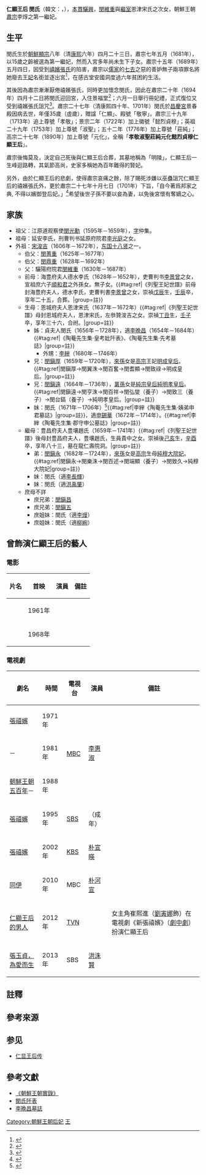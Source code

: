 {{東亞女性歷史人物
|名稱=仁顯王后
|身份=朝鮮國王繼妃
|畫像=
|說明=
|姓=[[閔姓|閔]]
|名=
|姓名=

|本貫=[[驪興閔氏|驪興]]
|官職=
|封爵=
|位號=
|封號=王妃→廢妃→王妃
|御稱號=
|湯沐邑=
|徽號=懿烈貞穆
|宮號1=
|宮號2=
|神號=
|尊號=孝敬淑聖莊純元化
|乳名=
|幼名=
|兒名=
|童名=
|小字=
|號=
|法號=
|院號=
|其他名號=
|出生年=1667年[[四月廿三|陰曆4月23日]]
|出生地=追慕洞
|婚年=1681年
|婚姻名份=繼室
|逝世年=1701年[[八月十四|陰曆8月14日]]
|逝世地=[[昌德宫|昌德宫]]景春殿35歲
|諡號=仁顯王后
|墳墓=明陵
|父親=驪陽府院君[[閔維重|閔維重]]
|嫡母=
|母親=恩城府夫人恩津宋氏
|夫=[[朝鮮肅宗|朝鮮肅宗]]李焞（1661年－1720年）
|夫之父=[[朝鮮顯宗|朝鮮顯宗]]李棩
|夫之母=[[明聖王后|明聖王后]]金氏
|夫之嫡母=
|夫之元配=[[仁敬王后|仁敬王后]]金氏
|夫之正室=
|夫之繼室=[[禧嬪張氏|禧嬪張氏]]
[[仁元王后|仁元王后]]金氏
|夫之平妻=
|夫之側室=
|兄弟=
|姊妹=
|嫡兄弟=
|嫡姊妹=
|庶兄弟=
|庶姊妹=
|同胞兄弟=
|同胞姊妹=
|異母兄弟=  
|異母姊妹=
|異父兄弟=
|異父姊妹=
|繼兄弟= 
|繼姊妹=
|子=
|女=
|養子=[[朝鮮景宗|朝鮮景宗]]李昀<ref>{{Cite web |url=http://sillok.history.go.kr/inspection/insp_king.jsp?id=wua_11101021_001&tabid=w |title=《英祖實錄》40卷，英祖11年（1735年）1月21日紀錄一 |access-date=2012-03-17 |archive-date=2019-11-01 |archive-url=https://web.archive.org/web/20191101133721/http://sillok.history.go.kr/inspection/insp_king.jsp?id=wua_11101021_001&tabid=w }}</ref>
|養女=
|繼子=
|繼女=
|其他親屬=
|注釋=}}

'''仁顯王后 閔氏'''（韓文：'''{{lang|ko|인현왕후 민씨}}'''，{{bd|1667年||1701年|}}），[[祖籍|本貫]][[驪興閔氏|驪興]]，[[閔維重|閔維重]]與[[繼室|繼室]]恩津宋氏之次女，朝鮮王朝[[朝鮮肅宗|肅宗]]李焞之第一繼妃。

==生平==
閔氏生於[[朝鮮顯宗|朝鮮顯宗]]八年（清[[康熙|康熙]]六年）四月二十三日，肅宗七年五月（1681年），以15歲之齡被選為第一繼妃，然而入宮多年尚未生下子女。肅宗十五年（1689年）五月四日，因受到[[張禧嬪|禧嬪張氏]]的陷害，肅宗以[[儒家|儒家]]的[[七出三不去|七去]]之惡的善妒無子兩項罪名將她廢去[[王妃|王妃]]名銜並逐出宮<ref>{{Cite web |url=http://sillok.history.go.kr/id/ksa_11505004_002 |title=肅宗實錄21卷，15年（1689）5月4日紀錄2 |accessdate=2017-02-19 |archive-date=2019-10-23 |archive-url=https://web.archive.org/web/20191023105900/http://sillok.history.go.kr/id/ksa_11505004_002 |dead-url=no }}</ref>，在感古堂安國洞度過六年貧困的生活。

其後因為肅宗漸漸厭倦禧嬪張氏，同時更加懷念閔氏，因此在肅宗二十年（1694年）四月十二日將閔氏迎回宮，入住景福堂<ref>{{Cite web |url=http://sillok.history.go.kr/inspection/insp_king.jsp?id=wsa_12004012_003&tabid=w |title=《肅宗實錄》26卷，肅宗20年（1694年）4月12日紀錄三 |accessdate=2012-04-29 |archive-date=2017-03-26 |archive-url=https://web.archive.org/web/20170326230859/http://sillok.history.go.kr/inspection/insp_king.jsp?id=wsa_12004012_003&tabid=w |dead-url=no }}</ref>；六月一日舉行冊妃禮，正式復位又受到禧嬪張氏詛咒<ref>{{Cite web |url=http://sillok.history.go.kr/inspection/insp_king.jsp?id=wsa_12006001_003&tabid=w |title=《肅宗實錄》27卷，肅宗20年（1694年）6月1日紀錄三 |accessdate=2012-04-29 |archive-date=2019-06-08 |archive-url=https://web.archive.org/web/20190608083153/http://sillok.history.go.kr/inspection/insp_king.jsp?id=wsa_12006001_003&tabid=w |dead-url=no }}</ref>。肅宗二十七年（清康熙四十年、1701年）閔氏於[[昌慶宮|昌慶宮]]景春殿因病去世，年僅35歲（虛歲），贈諡「仁顯」、殿號「敬寧」。肅宗三十九年（1713年）追上尊號「孝敬」；景宗二年（1722年）加上徽號「懿烈貞穆」；英祖二十九年（1753年）加上尊號「淑聖」；五十二年（1776年）加上尊號「莊純」；高宗二十七年（1890年）加上尊號「元化」，全稱「'''孝敬淑聖莊純元化懿烈貞穆仁顯王后'''」。

肅宗後悔莫及，決定自己死後與仁顯王后合葬，其墓地稱為「明陵」，仁顯王后一生峰迴路轉，其氣節高尚，史家多稱她為百年難得的賢妃。

另外，由於仁顯王后的悲劇，使得肅宗哀痛之餘，除了賜死涉嫌以巫蠱詛咒仁顯王后的禧嬪張氏外，更於肅宗二十七年十月七日（1701年）下旨，「自今著爲邦家之典, 不得以嬪御登后妃。」<ref>{{Cite web |url=http://sillok.history.go.kr/id/wsa_12710007_001 |title=《肅宗實錄》35卷，肅宗27年（1701年）10月7日紀錄一 |accessdate=2020-07-27 |archive-date=2020-07-27 |archive-url=https://web.archive.org/web/20200727104042/http://sillok.history.go.kr/id/wsa_12710007_001 |dead-url=no }}</ref>希望後世子孫不要以妾為妻，以免後宮懷有奪嫡之心。

==家族==
*祖父：江原道观察使[[閔光勳|閔光勳]]（1595年－1659年），[[表字|字]]仲集。
*祖母：延安李氏，刑曹判书延原府院君[[李光庭|李光庭]]之女。
*外祖：[[宋浚吉|宋浚吉]]（1606年－1672年），[[东国十八贤|东国十八贤]]之一。
**伯父：[[閔蓍重|閔蓍重]]（1625年－1677年）
**伯父：[[閔鼎重|閔鼎重]]（1628年－1692年）
**父：驪陽府院君[[閔維重|閔維重]]（1630年－1687年）
**前母：海豊府夫人德水李氏（1628年－1652年），吏曹判书[[李景曾|李景曾]]之女，宣祖庶六子[[順和君|順和君]]之外孫女。無子女。{{#tag:ref|《列聖王妃世譜》前母封海豊府夫人，德水李氏，吏曹判書[[李景曾|李景曾]]之女，崇禎[[戊辰|戊辰]]生，[[壬辰|壬辰]]卒，享年二十五，合葬。|group=註}}
**生母：恩城府夫人恩津宋氏（1637年－1672年）{{#tag:ref|《列聖王妃世譜》母封恩城府夫人，恩津宋氏，左叅贊浚吉之女。崇禎[[丁丑|丁丑]]生，[[壬子|壬子]]卒，享年三十六，合祔。|group=註}}
***姊：貞夫人閔氏（1656年－1728年），適[[李晩昌|李晩昌]]（1654年－1684年）{{#tag:ref|《陶菴先生集·皇考妣阡表》、《陶菴先生集·先考墓誌》|group=註}}
****外甥：[[李縡|李縡]]（1680年－1746年）
***兄：[[閔鎭厚|閔鎭厚]]（1659年－1720年），[[來孫|來孫]]女是[[朝鮮高宗|高宗]]王妃[[明成皇后|明成皇后]]。{{#tag:ref|閔鎭厚→閔翼洙→閔百奮→閔耆顯→閔致祿→明成皇后。|group=註}}
***兄：[[閔鎭遠|閔鎭遠]]（1664年－1736年），[[晜孫|晜孫]]女是[[朝鮮純宗|純宗]][[皇后|皇后]][[純明孝皇后|純明孝皇后]]。{{#tag:ref|閔鎭遠→閔亨洙→閔百祥→閔弘燮（養子）→閔致三（養子）→閔台鎬（養子）→純明孝皇后。|group=註}}
***妹：閔氏（1671年－1706年）<ref>{{Cite web |url=http://goseo.or.kr/tt/site/ttboard.cgi?db=jaryo_sajin&act=read&idx=522 |title=申錫華戶口單子 |accessdate=2012-03-28 |archive-date=2012-07-08 |archive-url=https://archive.is/20120708152351/http://goseo.or.kr/tt/site/ttboard.cgi?db=jaryo_sajin&act=read&idx=522 |dead-url=no }}</ref>{{#tag:ref|李縡《陶菴先生集·姨弟申君墓誌》|group=註}}，適[[申錫華|申錫華]]（1672年－1714年）。{{#tag:ref|李縡《陶菴先生集·郡守申公墓誌》|group=註}}
**繼母：豊昌府夫人豊壤趙氏（1659年－1741年）{{#tag:ref|《列聖王妃世譜》後母封豊昌府夫人，豊壤趙氏，生員貴中之女。崇禎後[[己亥|己亥]]生，[[辛酉|辛酉]]卒，享年八十三，墓在龍仁壽院洞。|group=註}}
***弟：[[閔鎭永|閔鎭永]]（1682年－1724年），[[來孫|來孫]]女是[[朝鮮高宗|高宗]]生母[[純穆大院妃|純穆大院妃]]。{{#tag:ref|閔鎭永→閔樂洙→閔百述→閔端顯（養子）→閔致久→純穆大院妃|group=註}}
***妹：閔氏（適[[李長輝|李長輝]]）
***妹：閔氏（適[[洪禹肇|洪禹肇]]）
**庶母不詳
***庶兄弟：[[閔鎭昌|閔鎭昌]]
***庶兄弟：[[閔鎭五|閔鎭五]]
***庶姐妹：閔氏（適[[李熳|李熳]]）
***庶姐妹：閔氏（適[[柳絢|柳絢]]）

== 曾飾演仁顯王后的藝人 ==
===電影===
{| class="wikitable"  style="width:100%; height:100px" border="1"
|-
!  片名
!  首映
!  演員
!  備註
|-
| {{lk|張禧嬪 (1961年電影)|장희빈 (영화)|張禧嬪}}
| 1961年
| {{lk|趙美鈴|조미령 (1929년)}}
|
|-
| {{lk|妖花張禧嬪|요화 장희빈}}
| 1968年
| {{lk|太賢實|태현실}}
|
|}

===電視劇===
{| class="wikitable"  style="width:100%; height:100px" border="1"
|-
!  劇名
!  時間
!  電視台
!  演員
!  備註
|-
| [[張禧嬪_(1971年電視劇)|張禧嬪]]
| 1971年
| rowspan=3|[[文化廣播_(韓國)|MBC]]
| {{lk|金珉姃|김민정 (1948년)}}
| 
|-
| {{lk|女人列傳系列|여인열전 시리즈|女人列傳}}－{{lk|張禧嬪 (1981年電視劇)|장희빈 (1981년 드라마)|張禧嬪}}
| 1981年
| [[李惠淑|李惠淑]]
|
|-
| [[朝鮮王朝五百年|朝鮮王朝五百年]]－{{link-ko|仁顯王后 (電視劇)|인현왕후 (드라마)|仁顯王后}}
| 1988年
| {{lk|朴舜愛|박순애}}
| 
|-
| [[張禧嬪_(1971年電視劇)|張禧嬪]]
| 1995年
| [[SBS_(韓國)|SBS]]
| {{lk|金元嬉|김원희}}（成年）
|
|-
| [[張禧嬪_(1971年電視劇)|張禧嬪]]
| 2002年
| [[韓國廣播公司|KBS]]
| [[朴宣暎|朴宣暎]]
|
|-
| [[同伊|同伊]]
| 2010年
| MBC
| [[朴河宣|朴河宣]]
|
|-
| [[仁顯王后的男人|仁顯王后的男人]]
| 2012年
| [[TVN|TVN]]
| {{lk|金海仁|김해인}} 
| 女主角崔熙進（[[劉寅娜|劉寅娜]]飾）在電視劇《新張禧嬪》（[[劇中劇|劇中劇]]）扮演仁顯王后
|-
| [[張玉貞，為愛而生|張玉貞，為愛而生]]
| 2013年
| SBS
| [[洪洙賢|洪洙賢]]
|
|}

==註釋==
{{reflist|group=註}}

==參考來源==
{{reflist}}

==参见==
*[[仁显王后传|仁显王后传]]

==參考文獻==
*[http://sillok.history.go.kr/main/main.jsp 《朝鮮王朝實錄》] {{Wayback|url=http://sillok.history.go.kr/main/main.jsp |date=20051223081003 }}
*[http://gsm.nricp.go.kr/_third/user/search/KBD007.jsp?ksmno=696 閔氏阡表] {{Wayback|url=http://gsm.nricp.go.kr/_third/user/search/KBD007.jsp?ksmno=696 |date=20190222105327 }}
*[http://gsm.nricp.go.kr/_third/user/search/KBD007.jsp?ksmno=717 李晩昌墓誌] {{Wayback|url=http://gsm.nricp.go.kr/_third/user/search/KBD007.jsp?ksmno=717 |date=20190222105327 }}

[[Category:朝鮮王朝后妃|Category:朝鮮王朝后妃]]
[[Category:驪興閔氏|王]]

{{李朝王后及大韓皇后}}